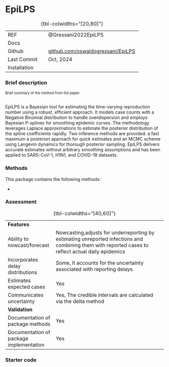# EpiLPS {.unnumbered}

| | 
|:---|:--------|
| REF| @Gressani2022EpiLPS|
| Docs| |
| Github|   [github.com/oswaldogressani/EpiLPS](https://github.com/oswaldogressani/EpiLPS)|
| Last Commit| Oct, 2024|
| Installation | |
: {tbl-colwidths="[20,80]"}

### Brief description

::: {style="font-size:0.8em"}
Brief summary of the method from the paper<br><br>
:::
EpiLPS is a Bayesian tool for estimating the time-varying reproduction number using a robust, efficient approach. It models case counts with a Negative Binomial distribution to handle overdispersion and employs Bayesian P-splines for smoothing epidemic curves. The methodology leverages Laplace approximations to estimate the posterior distribution of the spline coefficients rapidly. Two inference methods are provided: a fast maximum a posteriori approach for quick estimates and an MCMC scheme using Langevin dynamics for thorough posterior sampling. EpiLPS delivers accurate estimates without arbitrary smoothing assumptions and has been applied to SARS-CoV-1, H1N1, and COVID-19 datasets.

### Methods

This package contains the following methods:

- 

### Assessment

| | 
|:---|:--------|
|<strong>Features</strong>||
| Ability to nowcast/forecast| Nowcasting,adjusts for underreporting by estimating unreported infections and combining them with reported cases to reflect actual daily epidemics |
| Incorporates delay distributions| Some, It accounts for the uncertainty associated with reporting delays|
| Estimates expected cases|Yes |
| Communicates uncertainty|Yes, The credible intervals are calculated via the delta method |
|<strong>Validation</strong>||
| Documentation of package methods| Yes|
| Documentation of package implementation| Yes|
: {tbl-colwidths="[40,60]"}


### Starter code



